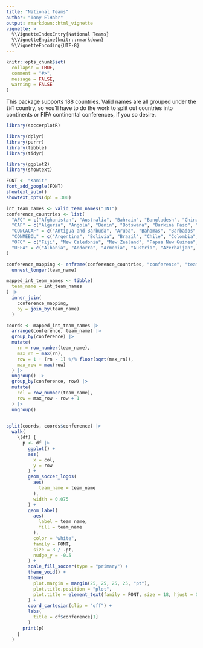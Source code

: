 ```yaml
---
title: "National Teams"
author: "Tony ElHabr"
output: rmarkdown::html_vignette
vignette: >
  %\VignetteIndexEntry{National Teams}
  %\VignetteEngine{knitr::rmarkdown}
  %\VignetteEncoding{UTF-8}
---
```


```r
knitr::opts_chunk$set(
  collapse = TRUE,
  comment = "#>",
  message = FALSE,
  warning = FALSE
)
```

This package supports 188 countries. Valid names are all grouped under the `INT` country, so you'll have to do the work to split out countries into continents or FIFA continental conferences, if you so desire.

```r
library(soccerplotR)

library(dplyr)
library(purrr)
library(tibble)
library(tidyr)

library(ggplot2)
library(showtext)

FONT <- "Kanit"
font_add_google(FONT)
showtext_auto()
showtext_opts(dpi = 300)

int_team_names <- valid_team_names("INT")
conference_countries <- list(
  "AFC" = c("Afghanistan", "Australia", "Bahrain", "Bangladesh", "China", "Chinese Taipei", "Hong Kong", "India", "Indonesia", "Iran", "Iraq", "Japan", "Jordan", "Kuwait", "Kyrgyzstan", "Lebanon", "Malaysia", "Myanmar", "Nepal", "North Korea", "Oman", "Pakistan", "Palestine", "Philippines", "Qatar", "Saudi Arabia", "Singapore", "South Korea", "Syria", "Tajikistan", "Thailand", "Turkmenistan", "UAE", "Uzbekistan", "Vietnam", "Yemen"),
  "CAF" = c("Algeria", "Angola", "Benin", "Botswana", "Burkina Faso", "Burundi", "Cameroon", "Cape Verde", "Central African Republic", "Chad", "Comoros", "Congo", "DR Congo", "Djibouti", "Egypt", "Equatorial Guinea", "Eswatini", "Ethiopia", "Gabon", "Gambia", "Ghana", "Guinea", "Guinea-Bissau", "Ivory Coast", "Kenya", "Lesotho", "Liberia", "Libya", "Madagascar", "Malawi", "Mali", "Mauritania", "Mauritius", "Morocco", "Mozambique", "Namibia", "Niger", "Nigeria", "Rwanda", "Sao Tome and Principe", "Senegal", "Seychelles", "Sierra Leone", "Somalia", "South Africa", "South Sudan", "Sudan", "Tanzania", "Togo", "Tunisia", "Uganda", "Zambia", "Zimbabwe"),
  "CONCACAF" = c("Antigua and Barbuda", "Aruba", "Bahamas", "Barbados", "Belize", "Bermuda", "Cayman Islands", "Costa Rica", "Cuba", "Curacao", "Dominica", "Dominican Republic", "El Salvador", "Grenada", "Guatemala", "Guyana", "Haiti", "Honduras", "Jamaica", "Montserrat", "Nicaragua", "Panama", "Puerto Rico", "Saint Lucia", "Saint Vincent and The Grenadines", "St. Kitts and Nevis", "Suriname", "Trinidad and Tobago"),
  "CONMEBOL" = c("Argentina", "Bolivia", "Brazil", "Chile", "Colombia", "Ecuador", "Paraguay", "Peru", "Uruguay", "Venezuela"),
  "OFC" = c("Fiji", "New Caledonia", "New Zealand", "Papua New Guinea", "Solomon Islands", "Tahiti"),
  "UEFA" = c("Albania", "Andorra", "Armenia", "Austria", "Azerbaijan", "Belarus", "Belgium", "Bosnia and Herzegovina", "Bulgaria", "Croatia", "Cyprus", "Czechia", "Denmark", "England", "Estonia", "Faroe Islands", "Finland", "France", "Georgia", "Germany", "Gibraltar", "Greece", "Hungary", "Iceland", "Ireland", "Israel", "Italy", "Kazakhstan", "Kosovo", "Latvia", "Liechtenstein", "Lithuania", "Luxembourg", "Malta", "Moldova", "Montenegro", "Netherlands", "North Macedonia", "Northern Ireland", "Norway", "Poland", "Portugal", "Romania", "Russia", "San Marino", "Scotland", "Serbia", "Slovakia", "Slovenia", "Spain", "Sweden", "Switzerland", "Turkiye", "Ukraine", "Wales")
)

conference_mapping <- enframe(conference_countries, "conference", "team_name") |> 
  unnest_longer(team_name)

mapped_int_team_names <- tibble(
  team_name = int_team_names
) |> 
  inner_join(
    conference_mapping,
    by = join_by(team_name)
  )

coords <- mapped_int_team_names |> 
  arrange(conference, team_name) |> 
  group_by(conference) |>
  mutate(
    rn = row_number(team_name),
    max_rn = max(rn),
    row = 1 + (rn - 1) %/% floor(sqrt(max_rn)),
    max_row = max(row)
  ) |> 
  ungroup() |> 
  group_by(conference, row) |> 
  mutate(
    col = row_number(team_name),
    row = max_row - row + 1
  ) |> 
  ungroup()
  

split(coords, coords$conference) |> 
  walk(
    \(df) {
      p <- df |> 
        ggplot() +
        aes(
          x = col, 
          y = row
        ) +
        geom_soccer_logos(
          aes(
            team_name = team_name
          ), 
          width = 0.075
        ) +
        geom_label(
          aes(
            label = team_name,
            fill = team_name
          ),
          color = "white",
          family = FONT,
          size = 8 / .pt,
          nudge_y = -0.5
        ) +
        scale_fill_soccer(type = "primary") +
        theme_void() +
        theme(
          plot.margin = margin(25, 25, 25, 25, "pt"),
          plot.title.position = "plot",
          plot.title = element_text(family = FONT, size = 18, hjust = 0.5)
        ) +
        coord_cartesian(clip = "off") +
        labs(
          title = df$conference[1]
        )
      print(p)
    }
  )
```
